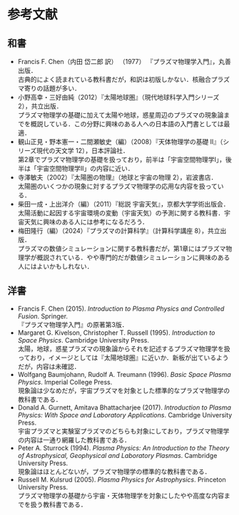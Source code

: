 # 参考文献 {.unnumbered}

## 和書
- Francis F. Chen（内田 岱二郎 訳） （1977） 『プラズマ物理学入門』，丸善出版．  
  古典的によく読まれている教科書だが，和訳は初版しかない．核融合プラズマ寄りの話題が多い．  
- 小野高幸・三好由純（2012）『太陽地球圏』（現代地球科学入門シリーズ 2），共立出版．  
  プラズマ物理学の基礎に加えて太陽や地球，惑星周辺のプラズマの現象論までを概説している．この分野に興味のある人への日本語の入門書としては最適．  
- 観山正見・野本憲一・二間瀬敏史（編）（2008）『天体物理学の基礎 II』（シリーズ現代の天文学 12），日本評論社．  
  第2章でプラズマ物理学の基礎を扱っており，前半は「宇宙空間物理学I」，後半は「宇宙空間物理学II」の内容に近い．  
- 寺澤敏夫（2002）『太陽圏の物理』（地球と宇宙の物理 2），岩波書店．  
  太陽圏のいくつかの現象に対するプラズマ物理学の応用な内容を扱っている．  
- 柴田一成・上出洋介（編）（2011）『総説 宇宙天気』，京都大学学術出版会．  
  太陽活動に起因する宇宙環境の変動（宇宙天気）の予測に関する教科書．宇宙天気に興味のある人には参考になるだろう．
- 梅田隆行（編）（2024）『プラズマの計算科学』（計算科学講座 8），共立出版．  
  プラズマの数値シミュレーションに関する教科書だが，第1章にはプラズマ物理学が概説されている．やや専門的だが数値シミュレーションに興味のある人にはよいかもしれない．  

## 洋書
- Francis F. Chen (2015). *Introduction to Plasma Physics and Controlled Fusion*. Springer.  
  『プラズマ物理学入門』の原著第3版．  
- Margaret G. Kivelson, Christopher T. Russell (1995). *Introduction to Space Physics*. Cambridge University Press.  
  太陽，地球，惑星プラズマの現象論からそれを記述するプラズマ物理学を扱っており，イメージとしては『太陽地球圏』に近いか．新板が出ているようだが，内容は未確認．  
- Wolfgang Baumjohann, Rudolf A. Treumann (1996). *Basic Space Plasma Physics*. Imperial College Press.  
  現象論は少なめだが，宇宙プラズマを対象とした標準的なプラズマ物理学の教科書である．  
- Donald A. Gurnett, Amitava Bhattacharjee (2017). *Introduction to Plasma Physics: With Space and Laboratory Applications*. Cambridge University Press.  
  宇宙プラズマと実験室プラズマのどちらも対象にしており，プラズマ物理学の内容は一通り網羅した教科書である．  
- Peter A. Sturrock (1994). *Plasma Physics: An Introduction to the Theory of Astrophysical, Geophysical and Laboratory Plasmas*. Cambridge University Press.  
  現象論はほとんどないが，プラズマ物理学の標準的な教科書である．  
- Russell M. Kulsrud (2005). *Plasma Physics for Astrophysics*. Princeton University Press.  
  プラズマ物理学の基礎から宇宙・天体物理学を対象にしたやや高度な内容までを扱う教科書である．  

